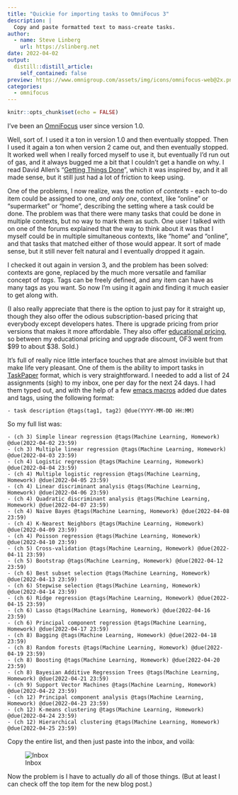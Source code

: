 ```yaml
---
title: "Quickie for importing tasks to OmniFocus 3"
description: |
  Copy and paste formatted text to mass-create tasks.
author:
  - name: Steve Linberg
    url: https://slinberg.net
date: 2022-04-02
output:
  distill::distill_article:
    self_contained: false
preview: https://www.omnigroup.com/assets/img/icons/omnifocus-web@2x.png
categories:
  - omnifocus
---
```



```r
knitr::opts_chunk$set(echo = FALSE)
```

I've been an [OmniFocus](https://www.omnigroup.com/omnifocus/) user since version 1.0.

Well, sort of. I used it a ton in version 1.0 and then eventually stopped. Then I used it again a ton when version 2 came out, and then eventually stopped. It worked well when I really forced myself to use it, but eventually I'd run out of gas, and it always bugged me a bit that I couldn't get a handle on why. I read David Allen's "[Getting Things Done](https://gettingthingsdone.com/)", which it was inspired by, and it all made sense, but it still just had a lot of friction to keep using.

One of the problems, I now realize, was the notion of *contexts* - each to-do item could be assigned to one, *and only one*, context, like "online" or "supermarket" or "home", describing the setting where a task could be done. The problem was that there were many tasks that could be done in multiple contexts, but no way to mark them as such. One user I talked with on one of the forums explained that the way to think about it was that I myself could be in multiple simultaneous contexts, like "home" and "online", and that tasks that matched either of those would appear. It sort of made sense, but it still never felt natural and I eventually dropped it again.

I checked it out again in version 3, and the problem has been solved: contexts are gone, replaced by the much more versatile and familiar concept of *tags*. Tags can be freely defined, and any item can have as many tags as you want. So now I'm using it again and finding it much easier to get along with.

(I also really appreciate that there is the option to just pay for it straight up, though they also offer the odious subscription-based pricing that everybody except developers hates. There is upgrade pricing from prior versions that makes it more affordable. They also offer [educational pricing](https://support.omnigroup.com/sales-educational-pricing/), so between my educational pricing and upgrade discount, OF3 went from \$99 to about \$38. Sold.)

It's full of really nice little interface touches that are almost invisible but that make life very pleasant. One of them is the ability to import tasks in [TaskPaper](https://guide.taskpaper.com/) format, which is very straightforward. I needed to add a list of 24 assignments (sigh) to my inbox, one per day for the next 24 days. I had them typed out, and with the help of a few [emacs macros](http://www.gnu.org/software/emacs/manual/html_node/emacs/Keyboard-Macros.html) added due dates and tags, using the following format:

```
- task description @tags(tag1, tag2) @due(YYYY-MM-DD HH:MM)
```

So my full list was:

```
- (ch 3) Simple linear regression @tags(Machine Learning, Homework) @due(2022-04-02 23:59)
- (ch 3) Multiple linear regression @tags(Machine Learning, Homework) @due(2022-04-03 23:59)
- (ch 4) Logistic regression @tags(Machine Learning, Homework) @due(2022-04-04 23:59)
- (ch 4) Multiple logistic regression @tags(Machine Learning, Homework) @due(2022-04-05 23:59)
- (ch 4) Linear discriminant analysis @tags(Machine Learning, Homework) @due(2022-04-06 23:59)
- (ch 4) Quadratic discriminant analysis @tags(Machine Learning, Homework) @due(2022-04-07 23:59)
- (ch 4) Naive Bayes @tags(Machine Learning, Homework) @due(2022-04-08 23:59)
- (ch 4) K-Nearest Neighbors @tags(Machine Learning, Homework) @due(2022-04-09 23:59)
- (ch 4) Poisson regression @tags(Machine Learning, Homework) @due(2022-04-10 23:59)
- (ch 5) Cross-validation @tags(Machine Learning, Homework) @due(2022-04-11 23:59)
- (ch 5) Bootstrap @tags(Machine Learning, Homework) @due(2022-04-12 23:59)
- (ch 6) Best subset selection @tags(Machine Learning, Homework) @due(2022-04-13 23:59)
- (ch 6) Stepwise selection @tags(Machine Learning, Homework) @due(2022-04-14 23:59)
- (ch 6) Ridge regression @tags(Machine Learning, Homework) @due(2022-04-15 23:59)
- (ch 6) Lasso @tags(Machine Learning, Homework) @due(2022-04-16 23:59)
- (ch 6) Principal component regression @tags(Machine Learning, Homework) @due(2022-04-17 23:59)
- (ch 8) Bagging @tags(Machine Learning, Homework) @due(2022-04-18 23:59)
- (ch 8) Random forests @tags(Machine Learning, Homework) @due(2022-04-19 23:59)
- (ch 8) Boosting @tags(Machine Learning, Homework) @due(2022-04-20 23:59)
- (ch 8) Bayesian Additive Regression Trees @tags(Machine Learning, Homework) @due(2022-04-21 23:59)
- (ch 9) Support Vector Machines @tags(Machine Learning, Homework) @due(2022-04-22 23:59)
- (ch 12) Principal component analysis @tags(Machine Learning, Homework) @due(2022-04-23 23:59)
- (ch 12) K-means clustering @tags(Machine Learning, Homework) @due(2022-04-24 23:59)
- (ch 12) Hierarchical clustering @tags(Machine Learning, Homework) @due(2022-04-25 23:59)
```

Copy the entire list, and then just paste into the inbox, and voilà:

![Inbox](of_inbox.png)

Now the problem is I have to actually *do* all of those things. (But at least I can check off the top item for the new blog post.)
